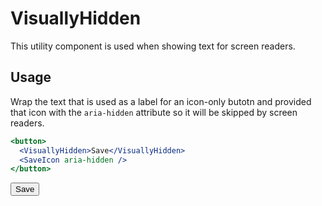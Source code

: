 

<Meta title="Utility/VisuallyHidden" component={VisuallyHidden}></Meta>

# VisuallyHidden

This utility component is used when showing text for screen readers.

## Usage

Wrap the text that is used as a label for an icon-only butotn and provided that icon with the
`aria-hidden` attribute so it will be skipped by screen readers.

```jsx
<button>
  <VisuallyHidden>Save</VisuallyHidden>
  <SaveIcon aria-hidden />
</button>
```

<Preview>
  <Story name="VisuallyHidden/IconButton">
    <button>
      <VisuallyHidden>Save</VisuallyHidden>
      <SaveIcon aria-hidden />
    </button>
  </Story>
</Preview>

<Props of={VisuallyHidden} />
